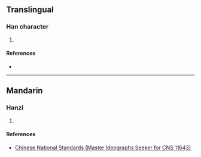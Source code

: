 {{character info/new}}
==Translingual==

===Han character===
{{Han char|rn=53|rad=广|as=16|sn=19|four=|canj=IHDC|ids=⿸广積}}

# {{defn|Han|sort=广16}}

====References====
* {{Han ref|kx=0352.091|hdz=20908.031|uh=5EED|ud=24301}}

----

==Mandarin==

===Hanzi===
{{cmn-hanzi|pin=[[jī]] ([[ji1]])|wg=chi<sup>1</sup>}}

# {{defn|lang=cmn|sort=广16}}

====References====
* [http://www.cns11643.gov.tw/AIDB/query_general_view.do?page=3&code=6475 Chinese National Standards (Master Ideographs Seeker for CNS 11643)]